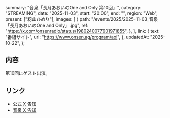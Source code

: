   summary: "音泉「長月あおいのOne and Only 第10回」",
  category: "STREAMING",
  date: "2025-11-03",
  start: "20:00",
  end: "",
  region: "Web",
  present: ["籾山ひめり"],
  images: [
    {
      path: "/events/2025/2025-11-03_音泉「長月あおいのOne and Only」.jpg",
      ref: "https://x.com/onsenradio/status/1980240077901971855",
    },
  ],
  link: {
    text: "番組サイト",
    url: "https://www.onsen.ag/program/aoi",
  },
  updatedAt: "2025-10-22",
};

## 内容

第10回にゲスト出演。

## リンク

- [公式 X 告知](https://x.com/takanenofficial/status/1980274075714125906)
- [音泉 X 告知](https://x.com/onsenradio/status/1980240077901971855)
